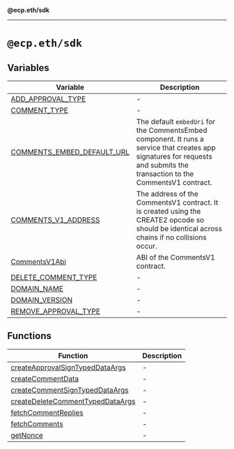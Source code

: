 **@ecp.eth/sdk**

***

# `@ecp.eth/sdk`

## Variables

| Variable | Description |
| ------ | ------ |
| [ADD\_APPROVAL\_TYPE](/sdk-reference/default/variables/ADD_APPROVAL_TYPE.mdx) | - |
| [COMMENT\_TYPE](/sdk-reference/default/variables/COMMENT_TYPE.mdx) | - |
| [COMMENTS\_EMBED\_DEFAULT\_URL](/sdk-reference/default/variables/COMMENTS_EMBED_DEFAULT_URL.mdx) | The default `embedUri` for the CommentsEmbed component. It runs a service that creates app signatures for requests and submits the transaction to the CommentsV1 contract. |
| [COMMENTS\_V1\_ADDRESS](/sdk-reference/default/variables/COMMENTS_V1_ADDRESS.mdx) | The address of the CommentsV1 contract. It is created using the CREATE2 opcode so should be identical across chains if no collisions occur. |
| [CommentsV1Abi](/sdk-reference/default/variables/CommentsV1Abi.mdx) | ABI of the CommentsV1 contract. |
| [DELETE\_COMMENT\_TYPE](/sdk-reference/default/variables/DELETE_COMMENT_TYPE.mdx) | - |
| [DOMAIN\_NAME](/sdk-reference/default/variables/DOMAIN_NAME.mdx) | - |
| [DOMAIN\_VERSION](/sdk-reference/default/variables/DOMAIN_VERSION.mdx) | - |
| [REMOVE\_APPROVAL\_TYPE](/sdk-reference/default/variables/REMOVE_APPROVAL_TYPE.mdx) | - |

## Functions

| Function | Description |
| ------ | ------ |
| [createApprovalSignTypedDataArgs](/sdk-reference/default/functions/createApprovalSignTypedDataArgs.mdx) | - |
| [createCommentData](/sdk-reference/default/functions/createCommentData.mdx) | - |
| [createCommentSignTypedDataArgs](/sdk-reference/default/functions/createCommentSignTypedDataArgs.mdx) | - |
| [createDeleteCommentTypedDataArgs](/sdk-reference/default/functions/createDeleteCommentTypedDataArgs.mdx) | - |
| [fetchCommentReplies](/sdk-reference/default/functions/fetchCommentReplies.mdx) | - |
| [fetchComments](/sdk-reference/default/functions/fetchComments.mdx) | - |
| [getNonce](/sdk-reference/default/functions/getNonce.mdx) | - |
